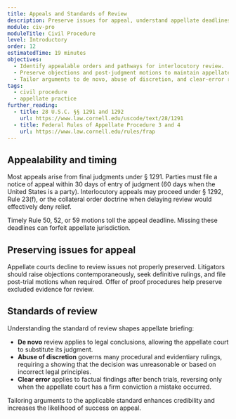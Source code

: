 ```yaml
---
title: Appeals and Standards of Review
description: Preserve issues for appeal, understand appellate deadlines, and argue under the correct standard of review.
module: civ-pro
moduleTitle: Civil Procedure
level: Introductory
order: 12
estimatedTime: 19 minutes
objectives:
  - Identify appealable orders and pathways for interlocutory review.
  - Preserve objections and post-judgment motions to maintain appellate rights.
  - Tailor arguments to de novo, abuse of discretion, and clear-error review standards.
tags:
  - civil procedure
  - appellate practice
further_reading:
  - title: 28 U.S.C. §§ 1291 and 1292
    url: https://www.law.cornell.edu/uscode/text/28/1291
  - title: Federal Rules of Appellate Procedure 3 and 4
    url: https://www.law.cornell.edu/rules/frap
---
```

## Appealability and timing

Most appeals arise from final judgments under § 1291. Parties must file a notice of appeal within 30 days of entry of judgment (60 days when the United States is a party). Interlocutory appeals may proceed under § 1292, Rule 23(f), or the collateral order doctrine when delaying review would effectively deny relief.

<Callout kind="warning" title="Post-judgment tolling">
  Timely Rule 50, 52, or 59 motions toll the appeal deadline. Missing these deadlines can forfeit appellate jurisdiction.
</Callout>

## Preserving issues for appeal

Appellate courts decline to review issues not properly preserved. Litigators should raise objections contemporaneously, seek definitive rulings, and file post-trial motions when required. Offer of proof procedures help preserve excluded evidence for review.

## Standards of review

Understanding the standard of review shapes appellate briefing:

- **De novo** review applies to legal conclusions, allowing the appellate court to substitute its judgment.
- **Abuse of discretion** governs many procedural and evidentiary rulings, requiring a showing that the decision was unreasonable or based on incorrect legal principles.
- **Clear error** applies to factual findings after bench trials, reversing only when the appellate court has a firm conviction a mistake occurred.

Tailoring arguments to the applicable standard enhances credibility and increases the likelihood of success on appeal.
